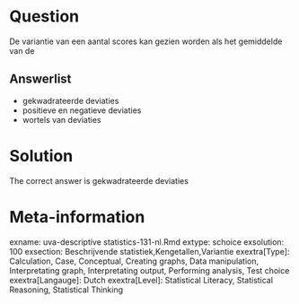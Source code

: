 Question
========

De variantie van een aantal scores kan gezien worden als het gemiddelde van de 

Answerlist
----------
* gekwadrateerde deviaties
* positieve en negatieve deviaties
* wortels van deviaties

Solution
========

The correct answer is  gekwadrateerde deviaties 

Meta-information
================
exname: uva-descriptive statistics-131-nl.Rmd 
extype: schoice 
exsolution: 100 
exsection: Beschrijvende statistiek,Kengetallen,Variantie 
exextra[Type]: Calculation, Case, Conceptual, Creating graphs, Data manipulation, Interpretating graph, Interpretating output, Performing analysis, Test choice 
exextra[Langauge]: Dutch 
exextra[Level]: Statistical Literacy, Statistical Reasoning, Statistical Thinking 
